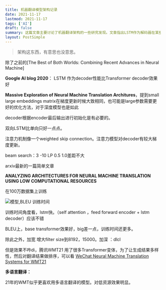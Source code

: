 ```yaml
---
title: 机器翻译模型架构记录
date: 2021-11-17
lastmod: 2021-11-17
tags: ['AI']
draft: false
summary: 这篇文章主要讨论了机器翻译架构的一些研究发现。文章指出LSTM作为解码器在某些情况下性能优于Transformer解码器,并探讨了embedding大小、双向LSTM、注意力机制等因素对翻译性能的影响。文章还比较了不同架构的训练时间和BLEU得分,发现LSTM训练速度快,而基础Transformer模型效果较好。
layout: PostSimple
---
```


> 架构这东西，有意思也没意思。

除了之前的[The Best of Both Worlds: Combining Recent Advances in Neural Machine]

**Google AI blog 2020**： LSTM 作为decoder性能比Transformer decoder效果好

**Massive Exploration of Neural Machine Translation Architures**，提到small large embeddings matrix在梯度更新时候大致相同，也可能是large参数需要更好的优化方法，对于深度模型也是如此

decoder根据encoder最后输出进行初始化是有必要的。

双向LSTM比单向只好一点点。

注意力机制像一个weighted skip connection。注意力模型对decoder有较大梯度更新。

beam search：3 -10 LP 0.5 1.0差距不大

arxiv最新的一篇简单文章

**ANALYZING ARCHITECTURES FOR NEURAL MACHINE TRANSLATION USING LOW COMPUTATIONAL RESOURCES**

在100万数据集上训练

![模型,BLEU 训练时间](https://tz-1256822507.cos.ap-hongkong.myqcloud.com/typora/2021-11-218517524.png)

训练时间角度看，lstm快。（self attention ，feed forward encoder + lstm decoder）应该不错

BLEU上，base transformer效果好，big差一点，训练时间还更多。

除此之外，加宽 增大filter size到8192，15000。加深 ：dlcl

但是效果不咋di，腾讯WMT21 用了很多Transformer变体，为了让生成结果多样性，然后对翻译结果做排序，可以看 [WeChat Neural Machine Translation Systems for WMT21](https://www.tzer.top/index.php/archives/69/)

**多语言翻译：**

21年的WMT似乎更喜欢用多语言翻译的模型。对低资源效果明显。

